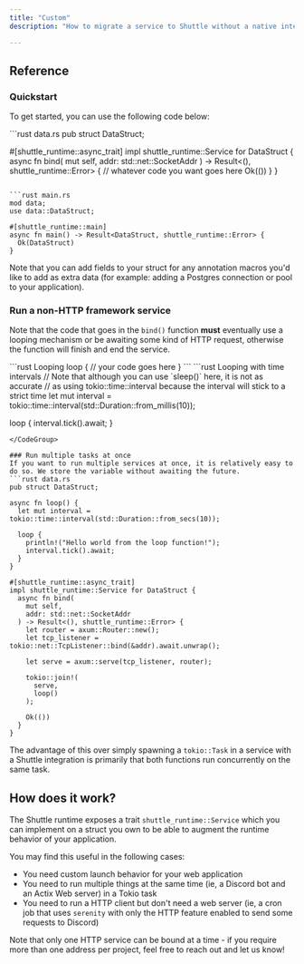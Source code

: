 ```yaml
---
title: "Custom"
description: "How to migrate a service to Shuttle without a native integration"

---
```


## Reference

### Quickstart

To get started, you can use the following code below:

<CodeGroup>
```rust data.rs
pub struct DataStruct;

#[shuttle_runtime::async_trait]
impl shuttle_runtime::Service for DataStruct {
  async fn bind(
    mut self,
    addr: std::net::SocketAddr
  ) -> Result<(), shuttle_runtime::Error> {
    // whatever code you want goes here
    Ok(())
  }
}
```

```rust main.rs
mod data;
use data::DataStruct;

#[shuttle_runtime::main]
async fn main() -> Result<DataStruct, shuttle_runtime::Error> {
  Ok(DataStruct)
}
```
</CodeGroup>

Note that you can add fields to your struct for any annotation macros you'd like to add as extra data (for example: adding a Postgres connection or pool to your application).

### Run a non-HTTP framework service
Note that the code that goes in the `bind()` function **must** eventually use a looping mechanism or be awaiting some kind of HTTP request, otherwise the function will finish and end the service.

<CodeGroup>
```rust Looping
loop {
  // your code goes here
}
```
```rust Looping with time intervals
// Note that although you can use `sleep()` here, it is not as accurate
// as using tokio::time::interval because the interval will stick to a strict time
let mut interval = tokio::time::interval(std::Duration::from_millis(10));

loop {
  interval.tick().await;
}
```
</CodeGroup>

### Run multiple tasks at once
If you want to run multiple services at once, it is relatively easy to do so. We store the variable without awaiting the future.
```rust data.rs
pub struct DataStruct;

async fn loop() {
  let mut interval = tokio::time::interval(std::Duration::from_secs(10));

  loop {
    println!("Hello world from the loop function!");
    interval.tick().await;
  }
}

#[shuttle_runtime::async_trait]
impl shuttle_runtime::Service for DataStruct {
  async fn bind(
    mut self,
    addr: std::net::SocketAddr
  ) -> Result<(), shuttle_runtime::Error> {
    let router = axum::Router::new();
    let tcp_listener = tokio::net::TcpListener::bind(&addr).await.unwrap();

    let serve = axum::serve(tcp_listener, router);

    tokio::join!(
      serve,
      loop()
    );

    Ok(())
  }
}
```
The advantage of this over simply spawning a `tokio::Task` in a service with a Shuttle integration is primarily that both functions run concurrently on the same task.

## How does it work?

The Shuttle runtime exposes a trait `shuttle_runtime::Service` which you can implement on a struct you own to be able to augment the runtime behavior of your application.

You may find this useful in the following cases:
- You need custom launch behavior for your web application
- You need to run multiple things at the same time (ie, a Discord bot and an Actix Web server) in a Tokio task
- You need to run a HTTP client but don't need a web server (ie, a cron job that uses `serenity` with only the HTTP feature enabled to send some requests to Discord)

Note that only one HTTP service can be bound at a time - if you require more than one address per project, feel free to reach out and let us know!
